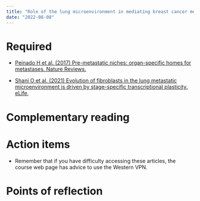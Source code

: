 ```yaml
---
title: "Role of the lung microenvironment in mediating breast cancer metastasis"
date: "2022-08-08"
---
```




# Required

- [Peinado H et al. (2017)  Pre-metastatic niches: organ-specific homes for metastases. Nature Reviews.](https://doi.org/10.1038/nrc.2017.6)

- [Shani O et al. (2021) Evolution of fibroblasts in the lung metastatic microenvironment is driven by stage-specific transcriptional plasticity. eLife,](https://10.7554/eLife.60745)


# Complementary reading


# Action items  

- Remember that if you have difficulty accessing these articles, the course web page has advice to use the Western VPN.


# Points of reflection

